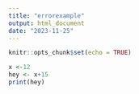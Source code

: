 ```yaml
---
title: "errorexample"
output: html_document
date: "2023-11-25"
---
```


```r
knitr::opts_chunk$set(echo = TRUE)
```

```r
x <-12
hey <- x+15
print(hey)
```

